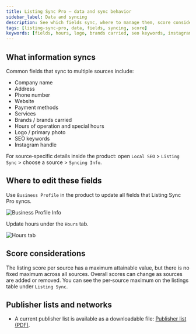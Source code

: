 ```yaml
---
title: Listing Sync Pro – data and sync behavior
sidebar_label: Data and syncing
description: See which fields sync, where to manage them, score considerations, and how to access site lists.
tags: [listing-sync-pro, data, fields, syncing, score]
keywords: [fields, hours, logo, brands carried, seo keywords, instagram handle, score]
---
```


## What information syncs

Common fields that sync to multiple sources include:

- Company name
- Address
- Phone number
- Website
- Payment methods
- Services
- Brands / brands carried
- Hours of operation and special hours
- Logo / primary photo
- SEO keywords
- Instagram handle

For source‑specific details inside the product: open `Local SEO` > `Listing Sync` > choose a source > `Syncing Info`.

## Where to edit these fields

Use `Business Profile` in the product to update all fields that Listing Sync Pro syncs.

![Business Profile Info](./img/business-profile-info.jpg)

Update hours under the `Hours` tab.

![Hours tab](./img/hours-tab.jpg)

## Score considerations

The listing score per source has a maximum attainable value, but there is no fixed maximum across all sources. Overall scores can change as sources are added or removed. You can see the per‑source maximum on the listings table under `Listing Sync`.

## Publisher lists and networks

- A current publisher list is available as a downloadable file: <a href="/files/Yext-publishers-2024.pdf" target="_blank" download>Publisher list (PDF)</a>.

